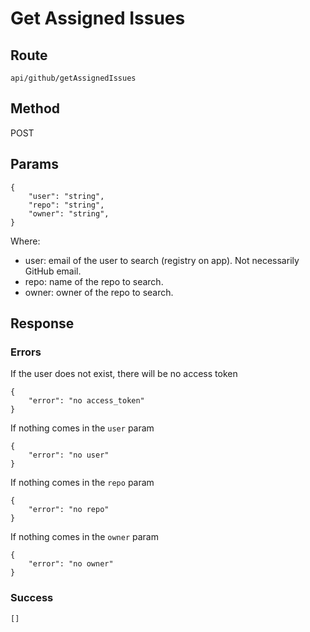 # Get Assigned Issues

## Route

```
api/github/getAssignedIssues
```

## Method

POST

## Params

```
{
    "user": "string",
    "repo": "string",
    "owner": "string",
}
```

Where:

- user: email of the user to search (registry on app). Not necessarily GitHub email.
- repo: name of the repo to search.
- owner: owner of the repo to search.

## Response

### Errors

If the user does not exist, there will be no access token

```
{
    "error": "no access_token"
}
```

If nothing comes in the `user` param

```
{
    "error": "no user"
}
```

If nothing comes in the `repo` param

```
{
    "error": "no repo"
}
```

If nothing comes in the `owner` param

```
{
    "error": "no owner"
}
```

### Success

```
[]
```
